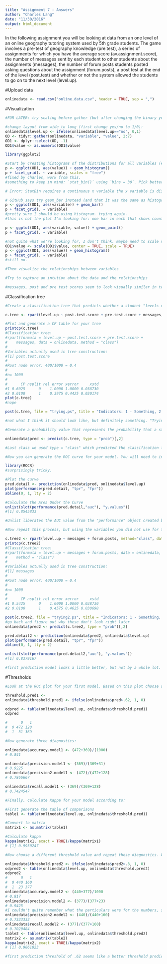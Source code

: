 ```yaml
---
title: "Assignment 7 - Answers"
author: "Charles Lang"
date: "11/30/2016"
output: html_document
---
```


In the following assignment you will be looking at data from an one level of an online geography tutoring system used by 5th grade students. The game involves a pre-test of geography knowledge (pre.test), a series of assignments for which you have the average score (av.assignment.score),  the number of messages sent by each student to other students about the assignments (messages), the number of forum posts students posted asking questions about the assignment (forum.posts), a post test at the end of the level (post.test) and whether or not the system allowed the students to go on to the next level (level.up).  

#Upload data
```r
onlinedata <- read.csv("online.data.csv", header = TRUE, sep = ",")
```

#Visualization 
```r
#FOR LATER: try scaling before gather (but after changing the binary yes/no)

#change layout from wide to long (first change yes/no to 1/0):
onlinedata$level.up <- ifelse(onlinedata$level.up=="no", 0,1)
OD <- tidyr::gather(onlinedata, "variable", "value", 2:7)
OD1 <- dplyr::select(OD, -1)
OD1$value <- as.numeric(OD1$value)

library(ggplot2)

#Start by creating histograms of the distributions for all variables (#HINT: look up "facet" in the ggplot documentation)
p <- ggplot(OD1, aes(value)) + geom_histogram()
p + facet_grid(. ~ variable, scales = "free")
#fixed by charles, work from this. 
#something to keep in mind: `stat_bin()` using `bins = 30`. Pick better value with `binwidth`.

# Error: StatBin requires a continuous x variable the x variable is discrete. Perhaps you want stat="count"?

# GitHub says try geom_bar instead (and that it was the same as histogram, but histogram is for continuous and bar is for discrete).
p <- ggplot(OD1, aes(variable)) + geom_bar()
p + facet_grid(. ~ variable)
#pretty sure I should be using histogram. trying again. 
#this is not the plot I'm looking for: one bar in each that shows count, which is 1000 for each. so the plot shows nothing except that there are 1000 instances of each variable. 

p <- ggplot(OD1, aes(variable, value)) + geom_point()
p + facet_grid(. ~ variable)

#not quite what we're looking for, I don't think. maybe need to scale numbers to use histogram??
OD1$value <- scale(OD1$value, center = TRUE, scale = TRUE)
p <- ggplot(OD1, aes(value)) + geom_histogram()
p + facet_grid(. ~ variable)
#still no. 

#Then visualize the relationships between variables

#Try to capture an intution about the data and the relationships

#messages, post and pre test scores seem to look visually similar in terms of grouping/spread of the plots

```
#Classification tree
```r
#Create a classification tree that predicts whether a student "levels up" in the online course using three variables of your choice (As we did last time, set all controls to their minimums)

c.tree <- rpart(level.up ~ post.test.score + pre.test.score + messages, method="class", data=onlinedata) 

#Plot and generate a CP table for your tree 
printcp(c.tree)
#Classification tree:
#rpart(formula = level.up ~ post.test.score + pre.test.score + 
#    messages, data = onlinedata, method = "class")
#
#Variables actually used in tree construction:
#[1] post.test.score
#
#Root node error: 400/1000 = 0.4
#
#n= 1000 
#
#      CP nsplit rel error xerror     xstd
#1 0.6025      0    1.0000 1.0000 0.038730
#2 0.0100      1    0.3975 0.4425 0.030174
plot(c.tree)
#nope

post(c.tree, file = "trying.ps", title = "Indicators: 1 - Something, 2 - Something Else, 3 - Another Thing")

#not what I think it should look like, but definitely something. "Trying"

#Generate a probability value that represents the probability that a student levels up based your classification tree 

onlinedata$pred <- predict(c.tree, type = "prob")[,2]

#Last class we used type = "class" which predicted the classification for us, this time we are using type = "prob" to see the probability that our classififcation is based on.

#Now you can generate the ROC curve for your model. You will need to install the package ROCR to do this.

library(ROCR)
#surprisingly tricky. 

#Plot the curve
pred.detail <- prediction(onlinedata$pred, onlinedata$level.up) 
plot(performance(pred.detail, "tpr", "fpr"))
abline(0, 1, lty = 2)

#Calculate the Area Under the Curve
unlist(slot(performance(pred.detail,"auc"), "y.values"))
#[1] 0.8545833

#Unlist liberates the AUC value from the "performance" object created by ROCR

#Now repeat this process, but using the variables you did not use for the previous model and compare the plots & results of your two models. Which one do you think was the better model? Why?

c.tree2 <- rpart(level.up ~ messages + forum.posts, method="class", data=onlinedata) 
printcp(c.tree2)
#Classification tree:
#rpart(formula = level.up ~ messages + forum.posts, data = onlinedata, 
#    method = "class")
#
#Variables actually used in tree construction:
#[1] messages
#
#Root node error: 400/1000 = 0.4
#
#n= 1000 
#
#      CP nsplit rel error xerror     xstd
#1 0.5425      0    1.0000 1.0000 0.038730
#2 0.0100      1    0.4575 0.4625 0.030698

post(c.tree2, file = "trying2.ps", title = "Indicators: 1 - Something, 2 - Something Else, 3 - Another Thing")
#go back and figure out why these don't look right later
onlinedata$pred2 <- predict(c.tree2, type = "prob")[,2]

pred.detail2 <- prediction(onlinedata$pred2, onlinedata$level.up) 
plot(performance(pred.detail, "tpr", "fpr"))
abline(0, 1, lty = 2)

unlist(slot(performance(pred.detail2,"auc"), "y.values"))
#[1] 0.8379167

#first prediction model looks a little better, but not by a whole lot. Also, only used two variables in second prediction since the level.up is what we're measuring it against...right? First model has a better true/false graph and a slightly better AUC


```
#Thresholds
```r
#Look at the ROC plot for your first model. Based on this plot choose a probability threshold that balances capturing the most correct predictions against false positives. Then generate a new variable in your data set that classifies each student according to your chosen threshold.

threshold.pred1 <- 
onlinedata$threshold.pred1 <- ifelse(onlinedata$pred>.62, 1, 0)

odpred <- table(onlinedata$level.up, onlinedata$threshold.pred1) 
odpred

#      0   1
#  0 472 128
#  1  31 369

#Now generate three diagnostics:

onlinedata$accuracy.model1 <- (472+369)/(1000)
# 0.841

onlinedata$precision.model1 <- (369)/(369+31)
# 0.9225
onlinedata$precision2.model1 <- (472)/(472+128)
# 0.7866667

onlinedata$recall.model1 <- (369)/(369+128)
# 0.7424547

#Finally, calculate Kappa for your model according to:

#First generate the table of comparisons
table1 <- table(onlinedata$level.up, onlinedata$threshold.pred1)

#Convert to matrix
matrix1 <- as.matrix(table1)

#Calculate kappa
kappa(matrix1, exact = TRUE)/kappa(matrix1)
# [1] 0.9930247

#Now choose a different threshold value and repeat these diagnostics. What conclusions can you draw about your two thresholds?

onlinedata$threshold.pred2 <- ifelse(onlinedata$pred2>.3, 1, 0)
odpred2 <- table(onlinedata$level.up, onlinedata$threshold.pred2) 
odpred2
#      0   1
#  0 440 160
#  1  23 377
onlinedata$accuracy.model2 <- (440+377)/1000 
# 0.817
onlinedata$precision.model2 <- (377)/(377+23)
# 0.9425
#I couldn't quite remember what the particulars were for the numbers, so I did both and then realized that wasn't right. In any case, it was good practice. 
onlinedata$precision2.model2 <- (440)/(440+160)
# 0.7333333
onlinedata$recall.model2 <- (377)/(377+160)
# 0.7020484
table2 <- table(onlinedata$level.up, onlinedata$threshold.pred2)
matrix2 <- as.matrix(table2)
kappa(matrix2, exact = TRUE)/kappa(matrix2)
# [1] 0.9061023

#first prediction threshold of .62 seems like a better threshold predictor than .3 when comparing kappas/accuracy/etc. 
```


